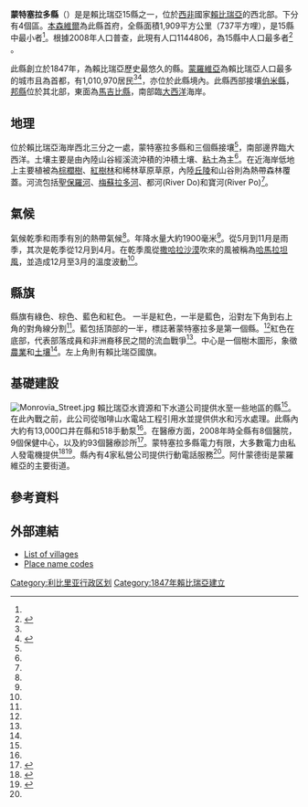 {{noteTA
|G1=地名
|1=zh:利比里亚;zh-hans:利比里亚;zh-hk:利比里亞;zh-tw:賴比瑞亞;
|d1=大陆：利比里亚；台灣：賴比瑞亞；香港：利比里亞；
|2=zh:塞拉利昂;zh-hans:塞拉利昂;zh-hk:塞拉利昂;zh-tw:獅子山;
|d2=大陆：塞拉利昂；台灣：獅子山；香港：塞拉利昂；
|3=zh:科特迪瓦;zh-hans:科特迪瓦;zh-hk:科特迪瓦;zh-tw:象牙海岸;
|d3=大陆：科特迪瓦；台灣：象牙海岸；香港：科特迪瓦；
}}
{{Infobox Settlement
|name=蒙特塞拉多縣
|settlement_type=[[賴比瑞亞縣級行政區|賴比瑞亞縣級行政區]]
|nickname           = 
|image_skyline      =
|image_size          = 
|image_caption       =
|image_flag          = Flag of Montserrado County.svg
|image_map          = Montserrado in Liberia.svg
|map_caption        = 蒙特塞拉多縣位置圖
|subdivision_type=國家
|subdivision_name   = {{flag|Liberia}}
|subdivision_type1=首府
|subdivision_name1=[[本森維爾|本森維爾]]
|subdivision_type2=分區
|subdivision_name2=4
|leader_title           = 縣長
|leader_name            =Grace T. Kpaan
|established_title      =建立
|established_date       = 1847年
|area_total_km2         =1909
|population_as_of   = 2008年
|population_note    = 
|population_total   =1144806
|population_density_km2 = 599.7
|timezone           = GMT
|utc_offset         = +0
|footnotes          = 
}}
'''蒙特塞拉多縣'''（{{lang-en|Montserrado County}}）是是賴比瑞亞15縣之一，位於[[西非|西非]]國家[[賴比瑞亞|賴比瑞亞]]的西北部。下分有4個區。[[本森維爾|本森維爾]]為此縣首府，全縣面積1,909平方公里（737平方哩），是15縣中最小者<ref name="census2008"/>。根據2008年人口普查，此現有人口1144806，為15縣中人口最多者<ref name="census2008">{{cite web|url=http://www.emansion.gov.lr/doc/census_2008provisionalresults.pdf|title=2008 National Population and Housing Census: Preliminary Results|date=2008|publisher=Government of the Republic of Liberia|accessdate=2008-10-14|archive-date=2012-04-15|archive-url=https://www.webcitation.org/66wfqv1gL?url=http://www.emansion.gov.lr/doc/census_2008provisionalresults.pdf|dead-url=no}}</ref>  。

此縣創立於1847年，為賴比瑞亞歷史最悠久的縣。[[蒙羅維亞|蒙羅維亞]]為賴比瑞亞人口最多的城市且為首都，有1,010,970居民<ref name="census2008"/><ref name=cda>{{cite news|url=http://www.emansion.gov.lr/doc/MontserradoCDA.pdf|title=Montserrado County Development Agenda|date=2008|publisher=Republic of Liberia|accessdate=2008-10-14|archive-date=2021-11-02|archive-url=https://web.archive.org/web/20211102070138/https://www.emansion.gov.lr/doc/MontserradoCDA.pdf|dead-url=no}}</ref>，亦位於此縣境內。此縣西部接壤[[伯米縣|伯米縣]]，[[邦縣|邦縣]]位於其北部，東面為[[馬吉比縣|馬吉比縣]]，南部臨[[大西洋|大西洋]]海岸。
== 地理 ==
位於賴比瑞亞海岸西北三分之一處，蒙特塞拉多縣和三個縣接壤<ref name=cda/>，南部邊界臨大西洋。土壤主要是由內陸山谷經溪流沖積的沖積土壤、[[粘土|粘土]]為主<ref name=cda/>。在近海岸低地上主要植被為[[棕櫚樹|棕櫚樹]]、[[紅樹林|紅樹林]]和稀林草原草原，內陸[[丘陵|丘陵]]和山谷則為熱帶森林覆蓋。河流包括[[聖保羅河|聖保羅河]]、[[梅蘇拉多河|梅蘇拉多河]]、都河(River Do)和寶河(River Po)<ref name=cda/>。
== 氣候 ==
氣候乾季和雨季有別的熱帶氣候<ref name=cda/>。年降水量大約1900毫米<ref name=cda/>。從5月到11月是雨季，其次是乾季從12月到4月。在乾季風從[[撒哈拉沙漠|撒哈拉沙漠]]吹來的風被稱為[[哈馬拉坦風|哈馬拉坦風]]，並造成12月至3月的溫度波動<ref name=cda/>。
== 縣旗 ==
縣旗有綠色、棕色、藍色和紅色。 一半是紅色，一半是藍色，沿對左下角到右上角的對角線分割<ref name=cda/>。藍包括頂部的一半，標誌著蒙特塞拉多是第一個縣。<ref name=cda/>紅色在底部，代表部落成員和非洲裔移民之間的流血戰爭<ref name=cda/>。中心是一個樹木圖形，象徵[[農業|農業]]和[[土壤|土壤]]<ref name=cda/>。左上角則有賴比瑞亞國旗。
== 基礎建設 ==
[[File:Monrovia_Street.jpg|thumb]]
賴比瑞亞水資源和下水道公司提供水至一些地區的縣<ref name=cda/>。在此內戰之前，此公司從咖啡山水電站工程引用水並提供供水和污水處理。此縣內大約有13,000口井在縣和518手動泵<ref name=cda/>。在醫療方面，2008年時全縣有8個醫院，9個保健中心，以及約93個醫療診所<ref>{{cite web|url=http://liberiamohsw.org/County_Health_Plans_files/Montserrado%20County%20Template%202007-08.xls|title=Montserrado County Template 2007-08|last=Man|first=Yue|publisher=Liberia Ministry of Health and Social Welfare|accessdate=2008-10-21}}{{dead link|date=十月 2017 |bot=InternetArchiveBot }}</ref>。蒙特塞拉多縣電力有限，大多數電力由私人發電機提供<ref name="phones">{{cite news|title=Liberia; Over 200,000 Acquire GSM Phones|last=Liberian Observer|date=June 5, 2006|work=Africa News|accessdate=2008-10-20}}</ref><ref>{{cite news|url= |title=Liberia; U.S. to Debate New 'Seeds' for Development |date=July 30, 2008|work=Africa News|publisher=allAfrica.com|accessdate=2008-10-20}}</ref>。縣內有4家私營公司提供行動電話服務<ref name="phones"/>。阿什蒙德街是蒙羅維亞的主要街道。

== 參考資料 ==
{{reflist}}

== 外部連結 ==
*[http://www.humanitarianinfo.org/Liberia/infocentre/pcodes/doc/20050421_Montserrado.pdf List of villages]{{dead link|date=十月 2017 |bot=InternetArchiveBot }}
*[http://www.humanitarianinfo.org/liberia/infocentre/pcodes/doc/Montserrado_PCODE_Handbook_2005.pdf Place name codes]{{dead link|date=十月 2017 |bot=InternetArchiveBot }}

{{Counties of Liberia}}

{{DEFAULTSORT:Montserrado County}}
[[Category:利比里亚行政区划|Category:利比里亚行政区划]]
[[Category:1847年賴比瑞亞建立|Category:1847年賴比瑞亞建立]]